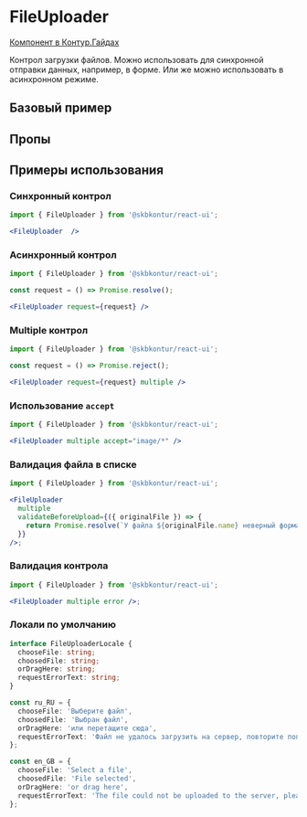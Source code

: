 
<Meta of={FileUploaderStories} />

# FileUploader

[Компонент в Контур.Гайдах](https)

Контрол загрузки файлов.
Можно использовать для синхронной отправки данных, например, в форме.
Или же можно использовать в асинхронном режиме.

## Базовый пример
<Primary />

## Пропы
<Controls />

## Примеры использования

### Синхронный контрол
```jsx harmony
import { FileUploader } from '@skbkontur/react-ui';

<FileUploader  />
```

### Асинхронный контрол
```jsx harmony
import { FileUploader } from '@skbkontur/react-ui';

const request = () => Promise.resolve();

<FileUploader request={request} />
```

### Multiple контрол
```jsx harmony
import { FileUploader } from '@skbkontur/react-ui';

const request = () => Promise.reject();

<FileUploader request={request} multiple />
```

### Использование `accept`
```jsx harmony
import { FileUploader } from '@skbkontur/react-ui';

<FileUploader multiple accept="image/*" />
```

### Валидация файла в списке
```jsx harmony
import { FileUploader } from '@skbkontur/react-ui';

<FileUploader
  multiple
  validateBeforeUpload={({ originalFile }) => {
    return Promise.resolve(`У файла ${originalFile.name} неверный формат`);
  }}
/>;
```

### Валидация контрола
```jsx harmony
import { FileUploader } from '@skbkontur/react-ui';

<FileUploader multiple error />;
```

### Локали по умолчанию

```typescript static
interface FileUploaderLocale {
  chooseFile: string;
  choosedFile: string;
  orDragHere: string;
  requestErrorText: string;
}

const ru_RU = {
  chooseFile: 'Выберите файл',
  choosedFile: 'Выбран файл',
  orDragHere: 'или перетащите сюда',
  requestErrorText: 'Файл не удалось загрузить на сервер, повторите попытку позже',
};

const en_GB = {
  chooseFile: 'Select a file',
  choosedFile: 'File selected',
  orDragHere: 'or drag here',
  requestErrorText: 'The file could not be uploaded to the server, please try again later',
};
```
